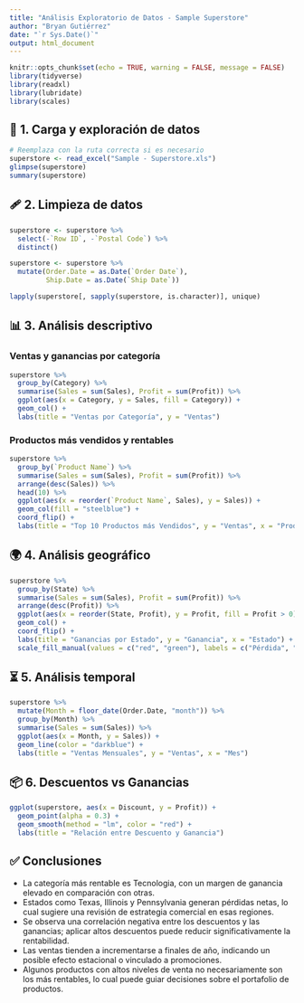 ---
title: "Análisis Exploratorio de Datos - Sample Superstore"
author: "Bryan Gutiérrez"
date: "`r Sys.Date()`"
output: html_document
---

```{r setup, include=FALSE}
knitr::opts_chunk$set(echo = TRUE, warning = FALSE, message = FALSE)
library(tidyverse)
library(readxl)
library(lubridate)
library(scales)
```

## 📅 1. Carga y exploración de datos

```{r load-data}
# Reemplaza con la ruta correcta si es necesario
superstore <- read_excel("Sample - Superstore.xls")
glimpse(superstore)
summary(superstore)
```

## 🩹 2. Limpieza de datos

```{r clean-data}
superstore <- superstore %>%
  select(-`Row ID`, -`Postal Code`) %>%
  distinct()

superstore <- superstore %>%
  mutate(Order.Date = as.Date(`Order Date`),
         Ship.Date = as.Date(`Ship Date`))

lapply(superstore[, sapply(superstore, is.character)], unique)
```

## 📊 3. Análisis descriptivo

### Ventas y ganancias por categoría

```{r sales-by-category}
superstore %>%
  group_by(Category) %>%
  summarise(Sales = sum(Sales), Profit = sum(Profit)) %>%
  ggplot(aes(x = Category, y = Sales, fill = Category)) +
  geom_col() +
  labs(title = "Ventas por Categoría", y = "Ventas")
```

### Productos más vendidos y rentables

```{r top-products}
superstore %>%
  group_by(`Product Name`) %>%
  summarise(Sales = sum(Sales), Profit = sum(Profit)) %>%
  arrange(desc(Sales)) %>%
  head(10) %>%
  ggplot(aes(x = reorder(`Product Name`, Sales), y = Sales)) +
  geom_col(fill = "steelblue") +
  coord_flip() +
  labs(title = "Top 10 Productos más Vendidos", y = "Ventas", x = "Producto")
```

## 🌍 4. Análisis geográfico

```{r geo-analysis}
superstore %>%
  group_by(State) %>%
  summarise(Sales = sum(Sales), Profit = sum(Profit)) %>%
  arrange(desc(Profit)) %>%
  ggplot(aes(x = reorder(State, Profit), y = Profit, fill = Profit > 0)) +
  geom_col() +
  coord_flip() +
  labs(title = "Ganancias por Estado", y = "Ganancia", x = "Estado") +
  scale_fill_manual(values = c("red", "green"), labels = c("Pérdida", "Ganancia"))
```

## ⏳ 5. Análisis temporal

```{r time-analysis}
superstore %>%
  mutate(Month = floor_date(Order.Date, "month")) %>%
  group_by(Month) %>%
  summarise(Sales = sum(Sales)) %>%
  ggplot(aes(x = Month, y = Sales)) +
  geom_line(color = "darkblue") +
  labs(title = "Ventas Mensuales", y = "Ventas", x = "Mes")
```

## 📦 6. Descuentos vs Ganancias

```{r discount-profit}
ggplot(superstore, aes(x = Discount, y = Profit)) +
  geom_point(alpha = 0.3) +
  geom_smooth(method = "lm", color = "red") +
  labs(title = "Relación entre Descuento y Ganancia")
```

## ✅ Conclusiones

- La categoría más rentable es Tecnologia, con un margen de ganancia elevado en comparación con otras.
- Estados como Texas, Illinois y Pennsylvania generan pérdidas netas, lo cual sugiere una revisión de estrategia comercial en esas regiones.
- Se observa una correlación negativa entre los descuentos y las ganancias; aplicar altos descuentos puede reducir significativamente la rentabilidad.
- Las ventas tienden a incrementarse a finales de año, indicando un posible efecto estacional o vinculado a promociones.
- Algunos productos con altos niveles de venta no necesariamente son los más rentables, lo cual puede guiar decisiones sobre el portafolio de productos.
